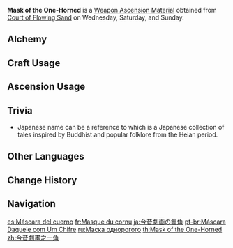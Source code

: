 {{Item Infobox
|id           = 114035
|image        = Item Mask of the One-Horned.png
|type         = Weapon Ascension Materials
|invCategory  = Character Development Items
|group        = Oni Masks
|quality      = 4
|description  = In the lost songs of the [[oni]] nursemaids, [[Chiyo|Torachiyo]] was an elegant young man, strong of body and fair of face. He was once a beloved lieutenant of the [[Ei|Shogun]], and he followed her into the dark abyssal realms to repel the defiled ones, winning renown for the oni, whose blood thinned with each passing day.<br>None now sing these songs, but the mask of a horned oni, even in a different form, still possesses power beyond the norm.
|day1         = Wednesday
|day2         = Saturday
|day3         = Sunday
|source1      = Court of Flowing Sand
|source2      = [[Crafting]]
}}
'''Mask of the One-Horned''' is a [[Weapon Ascension Material]] obtained from [[Court of Flowing Sand]] on Wednesday, Saturday, and Sunday.

==Alchemy==
{{Recipe
|type = Crafting
|Mask of the Tiger's Bite = 3
|Mora = 350
|sort = Mask of the Tiger's Bite;Mora
}}

==Craft Usage==
{{Craft Usage}}

==Ascension Usage==
{{Ascension Usage}}

==Trivia==
* Japanese name can be a reference to {{w| Konjaku Monogatarishū}} which is a Japanese collection of tales inspired by Buddhist and popular folklore from the Heian period.

==Other Languages==
{{Other Languages
|en       = Mask of the One-Horned
|zhs      = 今昔剧画之一角
|zhs_rm   = Jīnxī Jùhuà zhī Yī Jiǎo
|zht      = 今昔劇畫之一角
|zht_rm   = Jīnxī Jùhuà zhī Yī Jiǎo
|zh_tl    = One Horn of Dramatic Scenes of the Present and the Past
|ja       = 今昔劇画の隻角
|ja_rm    = Konjaku Gekiga no Sekikaku{{Assumed}}
|ja_tl    = One Horn of the Past and Present Dramatic Picture
|ko       = 금석극화의 일각
|ko_rm    = Geumseokgeukhwa-ui Ilgak
|ko_tl    = One Horn of the Past and Present Dramatic Art
|es       = Máscara del cuerno
|es_tl    = Horned Mask
|fr       = Masque du cornu
|fr_tl    = Mask of the Horned
|ru       = Маска однорогого
|ru_tl    = Mask of the One-Horned
|th       = Mask of the One-Horned
|vi       = Mặt Nạ Một Sừng
|vi_tl    = One-Horned Mask
|de       = Maske des Einhörnigen
|de_tl    = Mask of the One-Horned
|id       = Mask of the One-Horned
|pt       = Máscara Daquele com Um Chifre
|pt_tl    = Mask of the One-Horned
|tr       = Tekboynuzun Maskesi
|tr_tl    = The One-Horned One's Mask
|it       = Maschera del corno
|it_tl    = 
}}

==Change History==
{{Change History|2.0}}

==Navigation==
{{Development Item Navbox|Weapon Materials}}

[[es:Máscara del cuerno]]
[[fr:Masque du cornu]]
[[ja:今昔劇画の隻角]]
[[pt-br:Máscara Daquele com Um Chifre]]
[[ru:Маска однорогого]]
[[th:Mask of the One-Horned]]
[[zh:今昔劇畫之一角]]